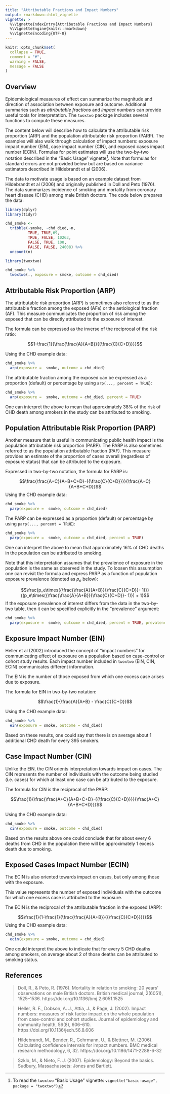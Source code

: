 ```yaml
---
title: "Attributable Fractions and Impact Numbers"
output: rmarkdown::html_vignette
vignette: >
  %\VignetteIndexEntry{Attributable Fractions and Impact Numbers}
  %\VignetteEngine{knitr::rmarkdown}
  %\VignetteEncoding{UTF-8}
---
```


```r
knitr::opts_chunk$set(
  collapse = TRUE,
  comment = "#",
  warning = FALSE,
  message = FALSE
)
```

## Overview

Epidemiological measures of effect can summarize the magnitude and direction of association between exposure and outcome. Additional summaries such as *attributable fractions* and *impact numbers* can provide useful tools for interpretation.  The `twoxtwo` package includes several functions to compute these measures.  

The content below will describe how to calculate the attributable risk proportion (ARP) and the population attributable risk proportion (PARP). The examples will also walk through calculation of impact numbers: exposure impact number (EIN), case impact number (CIN), and exposed cases impact number (ECIN). Formulas for point estimates will use the two-by-two notation described in the "Basic Usage" vignette[^basic-usage]. Note that formulas for standard errors are not provided below but are based on variance estimators described in Hildebrandt et al (2006).

The data to motivate usage is based on an example dataset from Hildebrandt et al (2006) and originally published in Doll and Peto (1976). The data summarizes incidence of smoking and mortality from coronary heart disease (CHD) among male British doctors. The code below prepares the data:

```r
library(dplyr)
library(tidyr)

chd_smoke <-
  tribble(~smoke, ~chd_died,~n,
          TRUE, TRUE,69,
          TRUE, FALSE, 10263,
          FALSE, TRUE, 100,
          FALSE, FALSE, 24008) %>%
  uncount(n)
```

```r
library(twoxtwo)

chd_smoke %>%
  twoxtwo(., exposure = smoke, outcome = chd_died)
```

[^basic-usage]: To read the `twoxtwo` "Basic Usage" vignette: `vignette("basic-usage", package = "twoxtwo")`

## Attributable Risk Proportion (ARP)

The attributable risk proportion (ARP) is sometimes also referred to as the attributable fraction among the exposed (AFe) or the aetiological fraction (AF). This measure communicates the proportion of risk among the exposed that can be directly attributed to the exposure of interest.

The formula can be expressed as the inverse of the reciprocal of the risk ratio:

$$1-\frac{1}{\frac{\frac{A}{A+B}}{{\frac{C}{C+D}}}}$$

Using the CHD example data:

```r
chd_smoke %>%
  arp(exposure =  smoke, outcome = chd_died)
```

The attributable fraction among the exposed can be expressed as a proportion (default) or percentage by using `arp(..., percent = TRUE`):

```r
chd_smoke %>%
  arp(exposure =  smoke, outcome = chd_died, percent = TRUE)
```

One can interpret the above to mean that approximately 38% of the risk of CHD death among smokers in the study can be attributed to smoking. 

## Population Attributable Risk Proportion (PARP)

Another measure that is useful in communicating public health impact is the population attributable risk proportion (PARP). The PARP is also sometimes referred to as the population attributable fraction (PAF). This measure provides an estimate of the proportion of cases overall (regardless of exposure status) that can be attributed to the exposure. 

Expressed in two-by-two notation, the formula for PARP is:

$$\frac{\frac{A+C}{A+B+C+D}-{{\frac{C}{C+D}}}}{\frac{A+C}{A+B+C+D}}$$
Using the CHD example data:

```r
chd_smoke %>%
  parp(exposure =  smoke, outcome = chd_died)
```

The PARP can be expressed as a proportion (default) or percentage by using `parp(..., percent = TRUE`):

```r
chd_smoke %>%
  parp(exposure =  smoke, outcome = chd_died, percent = TRUE)
```

One can interpret the above to mean that approximately 16% of CHD deaths in the population can be attributed to smoking. 

Note that this interpretation assumes that the prevalence of exposure in the population is the same as observed in the study. To loosen this assumption one can revisit the formula and express PARP as a function of population exposure prevalence (denoted as $p_e$ below):

$$\frac{p_e\times({\frac{\frac{A}{A+B}}{\frac{C}{C+D}}- 1)}}{(p_e\times({\frac{\frac{A}{A+B}}{\frac{C}{C+D}}- 1)}) + 1}$$
If the exposure prevalence of interest differs from the data in the two-by-two table, then it can be specified explicitly in the "prevalence" argument:

```r
chd_smoke %>%
  parp(exposure =  smoke, outcome = chd_died, percent = TRUE, prevalence = 0.2)
```

## Exposure Impact Number (EIN)

Heller et al (2002) introduced the concept of "impact numbers" for communicating effect of exposure on a population based on case-control or cohort study results. Each impact number included in `twoxtwo` (EIN, CIN, ECIN) communicates different information.

The EIN is the number of those exposed from which one excess case arises due to exposure.

The formula for EIN in two-by-two notation:

$$\frac{1}{\frac{A}{A+B} - \frac{C}{C+D}}$$

Using the CHD example data:

```r
chd_smoke %>%
  ein(exposure = smoke, outcome = chd_died)
```

Based on these results, one could say that there is on average about 1 additional CHD death for every 395 smokers.

## Case Impact Number (CIN)

Unlike the EIN, the CIN orients interpretation towards impact on cases. 
The CIN represents the number of individuals with the outcome being studied (i.e. cases) for which at least one case can be attributed to the exposure.

The formula for CIN is the reciprocal of the PARP:

$$\frac{1}{\frac{\frac{A+C}{A+B+C+D}-{{\frac{C}{C+D}}}}{\frac{A+C}{A+B+C+D}}}$$

Using the CHD example data:

```r
chd_smoke %>%
  cin(exposure = smoke, outcome = chd_died)
```
Based on the results above one could conclude that for about every 6 deaths from CHD in the population there will be approximately 1 excess death due to smoking. 

## Exposed Cases Impact Number (ECIN)

The ECIN is also oriented towards impact on cases, but only among those with the exposure. 

This value represents the number of exposed individuals with the outcome for which one excess case is attributed to the exposure.

The ECIN is the reciprocal of the attributable fraction in the exposed (ARP):

$$\frac{1}{1-\frac{1}{\frac{\frac{A}{A+B}}{{\frac{C}{C+D}}}}}$$
Using the CHD example data:

```r
chd_smoke %>%
  ecin(exposure = smoke, outcome = chd_died)
```
One could interpret the above to indicate that for every 5 CHD deaths among smokers, on average about 2 of those deaths can be attributed to smoking status.

## References

> Doll, R., & Peto, R. (1976). Mortality in relation to smoking: 20 years' observations on male British doctors. British medical journal, 2(6051), 1525–1536. https://doi.org/10.1136/bmj.2.6051.1525

> Heller, R. F., Dobson, A. J., Attia, J., & Page, J. (2002). Impact numbers: measures of risk factor impact on the whole population from case-control and cohort studies. Journal of epidemiology and community health, 56(8), 606–610. https://doi.org/10.1136/jech.56.8.606

> Hildebrandt, M., Bender, R., Gehrmann, U., & Blettner, M. (2006). Calculating confidence intervals for impact numbers. BMC medical research methodology, 6, 32. https://doi.org/10.1186/1471-2288-6-32

> Szklo, M., & Nieto, F. J. (2007). Epidemiology: Beyond the basics. Sudbury, Massachussets: Jones and Bartlett.

